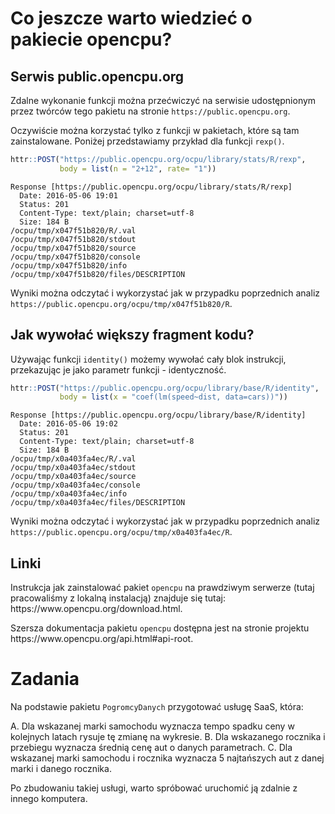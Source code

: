 # Co jeszcze warto wiedzieć o pakiecie opencpu?

## Serwis public.opencpu.org

Zdalne wykonanie funkcji można przećwiczyć na serwisie udostępnionym przez twórców tego pakietu na stronie  `https://public.opencpu.org`.

Oczywiście można korzystać tylko z funkcji w pakietach, które są tam zainstalowane. Poniżej przedstawiamy przykład dla funkcji `rexp()`.

```r
httr::POST("https://public.opencpu.org/ocpu/library/stats/R/rexp", 
           body = list(n = "2+12", rate= "1"))
```
```
Response [https://public.opencpu.org/ocpu/library/stats/R/rexp]
  Date: 2016-05-06 19:01
  Status: 201
  Content-Type: text/plain; charset=utf-8
  Size: 184 B
/ocpu/tmp/x047f51b820/R/.val
/ocpu/tmp/x047f51b820/stdout
/ocpu/tmp/x047f51b820/source
/ocpu/tmp/x047f51b820/console
/ocpu/tmp/x047f51b820/info
/ocpu/tmp/x047f51b820/files/DESCRIPTION
```

Wyniki można odczytać i wykorzystać jak w przypadku poprzednich analiz
`https://public.opencpu.org/ocpu/tmp/x047f51b820/R`.


## Jak wywołać większy fragment kodu?

Używając funkcji `identity()` możemy wywołać cały blok instrukcji, przekazując je jako parametr funkcji - identyczność.

```r
httr::POST("https://public.opencpu.org/ocpu/library/base/R/identity", 
           body = list(x = "coef(lm(speed~dist, data=cars))"))
```
```
Response [https://public.opencpu.org/ocpu/library/base/R/identity]
  Date: 2016-05-06 19:02
  Status: 201
  Content-Type: text/plain; charset=utf-8
  Size: 184 B
/ocpu/tmp/x0a403fa4ec/R/.val
/ocpu/tmp/x0a403fa4ec/stdout
/ocpu/tmp/x0a403fa4ec/source
/ocpu/tmp/x0a403fa4ec/console
/ocpu/tmp/x0a403fa4ec/info
/ocpu/tmp/x0a403fa4ec/files/DESCRIPTION
```

Wyniki można odczytać i wykorzystać jak w przypadku poprzednich analiz
`https://public.opencpu.org/ocpu/tmp/x0a403fa4ec/R`.


## Linki 

Instrukcja jak zainstalować pakiet `opencpu` na prawdziwym serwerze (tutaj pracowaliśmy z lokalną instalacją) znajduje się tutaj: https://www.opencpu.org/download.html.

Szersza dokumentacja pakietu `opencpu` dostępna jest na stronie projektu https://www.opencpu.org/api.html#api-root.

# Zadania

Na podstawie pakietu `PogromcyDanych` przygotować usługę SaaS, która:

A. Dla wskazanej marki samochodu wyznacza tempo spadku ceny w kolejnych latach rysuje tę zmianę na wykresie.
B. Dla wskazanego rocznika i przebiegu wyznacza średnią cenę aut o danych parametrach.
C. Dla wskazanej marki samochodu i rocznika wyznacza 5 najtańszych aut z danej marki i danego rocznika.

Po zbudowaniu takiej usługi, warto spróbować uruchomić ją zdalnie z innego komputera.


